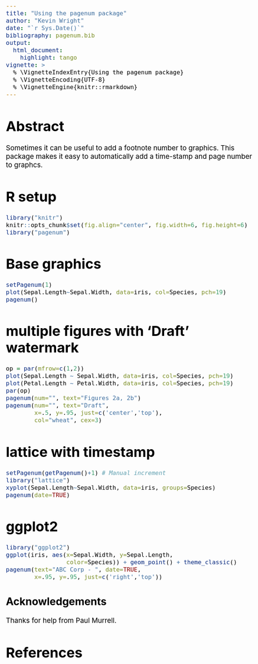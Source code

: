 ```yaml
---
title: "Using the pagenum package"
author: "Kevin Wright"
date: "`r Sys.Date()`"
bibliography: pagenum.bib
output:
  html_document:
    highlight: tango
vignette: >
  % \VignetteIndexEntry{Using the pagenum package}
  % \VignetteEncoding{UTF-8}
  % \VignetteEngine{knitr::rmarkdown}
---
```

<style type="text/css">
body, td { font-size: 14pt; color: #000; padding:1em; }
code, pre, #ws, #message { font-size: 12pt;
  color: #000; background-color: #f5f5f5; }
code {border: 1px solid #e0e0e0; padding: 0 5px;}
pre > code { border: 0; }
</style>

# Abstract

Sometimes it can be useful to add a footnote number to graphics.  This package
makes it easy to automatically add a time-stamp and page number to graphcs.

# R setup

```r
library("knitr")
knitr::opts_chunk$set(fig.align="center", fig.width=6, fig.height=6)
library("pagenum")
```
# Base graphics
```r
setPagenum(1)
plot(Sepal.Length~Sepal.Width, data=iris, col=Species, pch=19)
pagenum()
```

# multiple figures with 'Draft' watermark
```r
op = par(mfrow=c(1,2))
plot(Sepal.Length ~ Sepal.Width, data=iris, col=Species, pch=19)
plot(Petal.Length ~ Petal.Width, data=iris, col=Species, pch=19)
par(op)
pagenum(num="", text="Figures 2a, 2b")
pagenum(num="", text="Draft",
        x=.5, y=.95, just=c('center','top'),
        col="wheat", cex=3)
```

# lattice with timestamp
```r
setPagenum(getPagenum()+1) # Manual increment
library("lattice")
xyplot(Sepal.Length~Sepal.Width, data=iris, groups=Species)
pagenum(date=TRUE)
```

# ggplot2
```r
library("ggplot2")
ggplot(iris, aes(x=Sepal.Width, y=Sepal.Length,
                 color=Species)) + geom_point() + theme_classic()
pagenum(text="ABC Corp - ", date=TRUE,
        x=.95, y=.95, just=c('right','top'))
```

## Acknowledgements

Thanks for help from Paul Murrell.

# References

	
